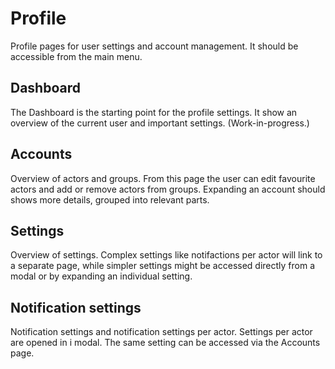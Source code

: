 
<Meta title="Demo/Profile" />

# Profile

Profile pages for user settings and account management. It should be accessible from the main menu.

## Dashboard

The Dashboard is the starting point for the profile settings. It show an overview of the current user and important settings. (Work-in-progress.)

<Canvas of={ProfileStories.DashboardPage} />

## Accounts

Overview of actors and groups. From this page the user can edit favourite actors and add or remove actors from groups. Expanding an account should shows more details, grouped into relevant parts.

<Canvas of={ProfileStories.AccountsPage} />

## Settings

Overview of settings. Complex settings like notifactions per actor will link to a separate page, while simpler settings might be accessed directly from a modal or by expanding an individual setting.

<Canvas of={ProfileStories.SettingsPage} />

## Notification settings

Notification settings and notification settings per actor. Settings per actor are opened in i modal. The same setting can be accessed via the Accounts page.

<Canvas of={ProfileStories.NotificationsPage} />
